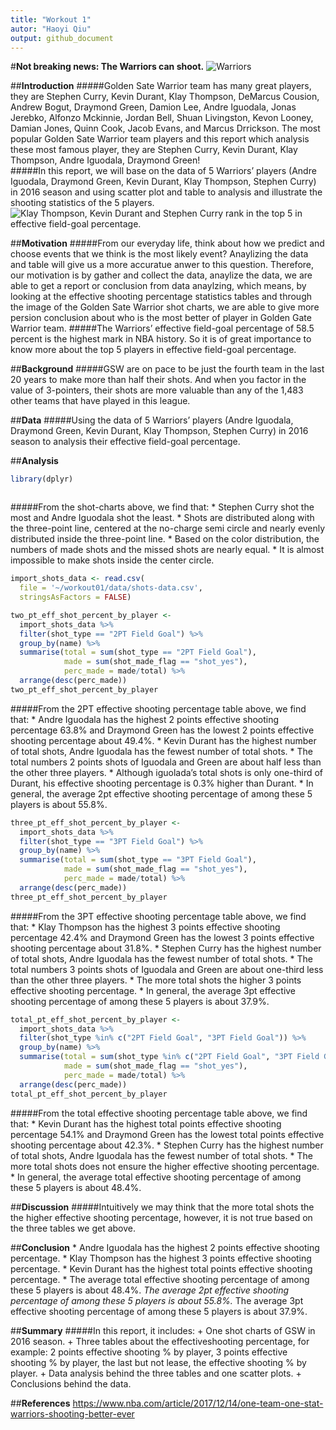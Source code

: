```yaml
---
title: "Workout 1"
autor: "Haoyi Qiu"
output: github_document
---
```

#**Not breaking news: The Warriors can shoot.**
![Warriors](https://shottracker.com/images/articles/ShotTracker_Midrange.jpg)

##**Introduction**
#####Golden Sate Warrior team has many great players, they are Stephen Curry, Kevin Durant, Klay Thompson, DeMarcus Cousion, Andrew Bogut, Draymond Green, Damion Lee, Andre Iguodala, Jonas Jerebko, Alfonzo Mckinnie, Jordan Bell, Shuan Livingston, Kevon Looney, Damian Jones, Quinn Cook, Jacob Evans, and Marcus Drrickson. The most popular Golden Sate Warrior team players and this report which analysis these most famous player, they are Stephen Curry, Kevin Durant, Klay Thompson, Andre Iguodala, Draymond Green!   
#####In this report, we will base on the data of 5 Warriors' players (Andre Iguodala, Draymond Green, Kevin Durant, Klay Thompson, Stephen Curry) in 2016 season and using scatter plot and table to analysis and illustrate the shooting statistics of the 5 players. 
![Klay Thompson, Kevin Durant and Stephen Curry rank in the top 5 in effective field-goal percentage.](https://cdn.nba.net/nba-drupal-prod/styles/landscape_2090w/s3/2017-12/GettyImages-684463444.jpg?itok=CMilmuEa)

##**Motivation**
#####From our everyday life, think about how we predict and choose events that we think is the most likely event? Anaylizing the data and table will give us a more accuratue anwer to this question. Therefore, our motivation is by gather and collect the data, anaylize the data, we are able to get a report or conclusion from data anaylzing, which means, by looking at the effective shooting percentage statistics tables and through the image of the Golden Sate Warrior shot charts, we are able to give more persion conclusion about who is the most better of player in Golden Gate Warrior team. 
#####The Warriors' effective field-goal percentage of 58.5 percent is the highest mark in NBA history. So it is of great importance to know more about the top 5 players in effective field-goal percentage.

##**Background**
#####GSW are on pace to be just the fourth team in the last 20 years to make more than half their shots. And when you factor in the value of 3-pointers, their shots are more valuable than any of the 1,483 other teams that have played in this league.

##**Data**
#####Using the data of 5 Warriors' players (Andre Iguodala, Draymond Green, Kevin Durant, Klay Thompson, Stephen Curry) in 2016 season to analysis their effective field-goal percentage.

##**Analysis**
```r
library(dplyr)
```

```r
```

#####From the shot-charts above, we find that:
* Stephen Curry shot the most and Andre Iguodala shot the least.
* Shots are distributed along with the three-point line, centered at the no-charge semi circle and nearly evenly distributed inside the three-point line.
* Based on the color distribution, the numbers of made shots and the missed shots are nearly equal.
* It is almost impossible to make shots inside the center circle.

```r
import_shots_data <- read.csv(
  file = '~/workout01/data/shots-data.csv',
  stringsAsFactors = FALSE)
```

```r
two_pt_eff_shot_percent_by_player <- 
  import_shots_data %>%
  filter(shot_type == "2PT Field Goal") %>%
  group_by(name) %>%
  summarise(total = sum(shot_type == "2PT Field Goal"),
            made = sum(shot_made_flag == "shot_yes"),
            perc_made = made/total) %>%
  arrange(desc(perc_made))
two_pt_eff_shot_percent_by_player
```
#####From the 2PT effective shooting percentage table above, we find that:
* Andre Iguodala has the highest 2 points effective shooting percentage 63.8% and Draymond Green has the lowest 2 points effective shooting percentage about 49.4%. 
* Kevin Durant has the highest number of total shots, Andre Iguodala has the fewest number of total shots.
* The total numbers 2 points shots of Iguodala and Green are about half less than the other three players.
* Although iguolada's total shots is only one-third of Durant, his effective shooting percentage is 0.3% higher than Durant.
* In general, the average 2pt effective shooting percentage of among these 5 players is about 55.8%.
```r
three_pt_eff_shot_percent_by_player <- 
  import_shots_data %>%
  filter(shot_type == "3PT Field Goal") %>%
  group_by(name) %>%
  summarise(total = sum(shot_type == "3PT Field Goal"),
            made = sum(shot_made_flag == "shot_yes"),
            perc_made = made/total) %>%
  arrange(desc(perc_made))
three_pt_eff_shot_percent_by_player
```
#####From the 3PT effective shooting percentage table above, we find that:
* Klay Thompson has the highest 3 points effective shooting percentage 42.4% and Draymond Green has the lowest 3 points effective shooting percentage about 31.8%. 
* Stephen Curry has the highest number of total shots, Andre Iguodala has the fewest number of total shots.
* The total numbers 3 points shots of Iguodala and Green are about one-third less than the other three players.
* The more total shots the higher 3 points effective shooting percentage.
* In general, the average 3pt effective shooting percentage of among these 5 players is about 37.9%.

```r
total_pt_eff_shot_percent_by_player <- 
  import_shots_data %>%
  filter(shot_type %in% c("2PT Field Goal", "3PT Field Goal")) %>%
  group_by(name) %>%
  summarise(total = sum(shot_type %in% c("2PT Field Goal", "3PT Field Goal")),
            made = sum(shot_made_flag == "shot_yes"),
            perc_made = made/total) %>%
  arrange(desc(perc_made))
total_pt_eff_shot_percent_by_player
```
#####From the total effective shooting percentage table above, we find that:
* Kevin Durant has the highest total points effective shooting percentage 54.1% and Draymond Green has the lowest total points effective shooting percentage about 42.3%. 
* Stephen Curry has the highest number of total shots, Andre Iguodala has the fewest number of total shots.
* The more total shots does not ensure the higher effective shooting percentage.
* In general, the average total effective shooting percentage of among these 5 players is about 48.4%.

##**Discussion**
#####Intuitively we may think that the more total shots the the higher effective shooting percentage, however, it is not true based on the three tables we get above.

##**Conclusion**
* Andre Iguodala has the highest 2 points effective shooting percentage.
* Klay Thompson has the highest 3 points effective shooting percentage.
* Kevin Durant has the highest total points effective shooting percentage.
* The average total effective shooting percentage of among these 5 players is about 48.4%.
*The average 2pt effective shooting percentage of among these 5 players is about 55.8%. 
* The average 3pt effective shooting percentage of among these 5 players is about 37.9%.

##**Summary**
#####In this report, it includes:
+ One shot charts of GSW in 2016 season.
+ Three tables about the effectiveshooting percentage, for example: 2 points  effective shooting % by player, 3 points effective shooting % by player, the last but not lease, the effective shooting % by player.
+ Data analysis behind the three tables and one scatter plots.
+ Conclusions behind the data.

##**References**
<https://www.nba.com/article/2017/12/14/one-team-one-stat-warriors-shooting-better-ever>
